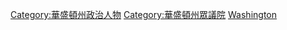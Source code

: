 [[Category:華盛頓州政治人物|Category:華盛頓州政治人物]]
[[Category:華盛頓州眾議院|Category:華盛頓州眾議院]]
[[Category:美國各州眾議員|Washington]]